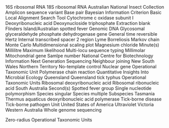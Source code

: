 \item[16S] 16S ribosomal RNA
\item[18S] 18S ribosomal RNA
\item[ANIC] Australian National Insect Collection
\item[ASV] Amplicon sequence variant 
\item[bp] Base pair
\item[BIC] Bayesian Information Criterion
\item[BLAST] Basic Local Alignment Search Tool 
\item[COX1] Cytochrome c oxidase subunit I
\item[DNA] Deoxyribonucleic acid
\item[dNTP] Deoxynucloside triphosphate
\item[EXB] Extraction blank
\item[FISF] Flinders Island/Australian spotted fever
\item[gDNA] Genomic DNA
\item[gGAPDH] Glycosomal glyceraldehyde phosphate dehydrogenase gene
\item[GTR] General time reversible
\item[Hz] Hertz
\item[ITS2] Internal transcribed spacer 2 region
\item[LB] Lyme Borreliosis
\item[MCMC] Markov chain Monte Carlo
\item[MDS] Multidimensional scaling plot
\item[MgCl2] Magnesium chloride
\item[min(s)] Minute(s)
\item[mL] Millilitre
\item[ML] Maximum likelihood
\item[MLST] Multi-locu sequence typing
\item[mM] Millimolar
\item[mt] Mitochondrial gene
\item[n] Samlpe number
\item[NCBI] National Centre for Biotechnology Information
\item[NGS] Next Generation Sequencing
\item[NJ] Neighbour joining 
\item[NSW] New South Wales
\item[NT] Northern Territory
\item[NTC] No-template control
\item[Nu]  Nuclear gene 
\item[OTU] Operational Taxonomic Unit
\item[PCR] Polymerase chain reaction
\item[QIIME2] Quantitative Insights Into Microbial Ecology
\item[QLD] Queensland
\item[QTT] Queensland tick typhus
\item[OTU]  Operational Taxonomic Units
\item[rDNA]  Ribosomal deoxyribonucleic acid
\item[rRNA] Ribosomal ribonucleic acid
\item[SA] South Australia
\item[sec(s)] Second(s)
\item[SFG] Spotted fever group
\item[SNP] Single nucleotide polymorphism
\item[sp.] Species singular
\item[spp.] Species multiple
\item[ssp.] Subspecies
\item[TAS] Tasmania
\item[Taq] Thermus aquaticus deoxyribonucleic acid polymerase
\item[TBD] Tick-borne disease
\item[TBP] Tick-borne pathogen
\item[U] Unit
\item[USA] United States of America
\item[UV] Ultraviolet
\item[VIC]  Victoria
\item[WA] Western Australia
\item[WGS]  Whole genome sequencing
\item[ZOTU]  Zero-radius Operational Taxonomic Units